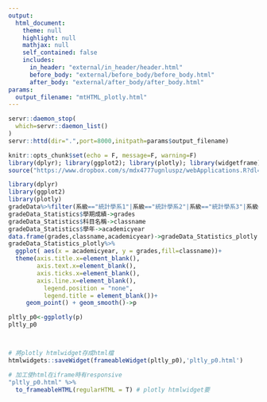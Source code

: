 ```yaml
---
output: 
  html_document:
    theme: null
    highlight: null
    mathjax: null
    self_contained: false
    includes:
      in_header: "external/in_header/header.html"
      before_body: "external/before_body/before_body.html"
      after_body: "external/after_body/after_body.html"
params:
  output_filename: "mtHTML_plotly.html"
---
```


```r
servr::daemon_stop(
  which=servr::daemon_list()
)
servr::httd(dir=".",port=8000,initpath=params$output_filename)
```

```r
knitr::opts_chunk$set(echo = F, message=F, warning=F)
library(dplyr); library(ggplot2); library(plotly); library(widgetframe);library(stringr)
source("https://www.dropbox.com/s/mdx4777ugnluspz/webApplications.R?dl=1")
```

<div style="position: relative;">

<!--1. mtHTML_plotly.Rmd: 手動執行plotly widget轉frameable html-->
```r
library(dplyr)
library(ggplot2)
library(plotly)
gradeData%>%filter(系級=="統計學系1"|系級=="統計學系2"|系級=="統計學系3"|系級=="統計學系4")->gradeData_Statistics
gradeData_Statistics$學期成績->grades
gradeData_Statistics$科目名稱->classname
gradeData_Statistics$學年->academicyear
data.frame(grades,classname,academicyear)->gradeData_Statistics_plotly
gradeData_Statistics_plotly%>%
  ggplot( aes(x = academicyear, y = grades,fill=classname))+
  theme(axis.title.x=element_blank(),
        axis.text.x=element_blank(),
        axis.ticks.x=element_blank(),
        axis.line.x=element_blank(),
          legend.position = "none",
          legend.title = element_blank())+
     geom_point() + geom_smooth()->p

pltly_p0<-ggplotly(p)
pltly_p0



# 將plotly htmlwidget存成html檔
htmlwidgets::saveWidget(frameableWidget(pltly_p0),'pltly_p0.html')

# 加工使html在iframe時有responsive
"pltly_p0.html" %>%
  to_frameableHTML(regularHTML = T) # plotly htmlwidget要

```

<!--2. mtHTML_plotly.Rmd: 貼上to_frameableHTML的提示-->
<div id="example" width="100%" height="100%"></div>
<script type="text/javascript" src="https://pym.nprapps.org/pym.v1.min.js"></script>
<script>
    var pymParent = new pym.Parent("example", "pltly_p0.html", {});
</script>

<!--此處為Materialize framework的浮鈕功能--> 



<!--3. knit mtHTML_plotly.Rmd --> 

<div>



